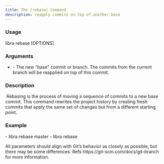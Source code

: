 ```yaml
---
title: The [rebase] Command
description: reapply commits on top of another base 
---
```


### Usage

libra rebase [OPTIONS] <UPSTREAM>

### Arguments

-   <UPSTREAM> - The new "base" commit or branch. The commits from the current branch will be reapplied on top of this <UPSTREAM> commit.

### Description

​	Rebasing is the process of moving a sequence of commits to a new base commit. This command rewrites the project history by creating fresh commits that apply the same set of changes but from a different starting point.

### Example

 \- libra rebase master
 \- libra rebase <commit-hash>

 <Note type="note" title="Note">
   All parameters should align with Git’s behavior as closely as possible, but
   there may be some differences. Refs https://git-scm.com/docs/git-branch for
   more information.
 </Note>
